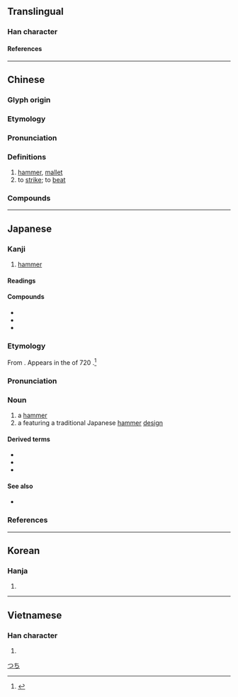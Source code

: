 {{character info}}
==Translingual==

===Han character===
{{Han char|rn=75|rad=木|as=10|sn=14|four=47937|canj=DYHR|ids=⿰木追}}

====References====
{{Han ref|kx=0546.080|dkj=15318|dj=0933.220|hdz=21252.030|uh=69CC}}

----

==Chinese==
{{zh-forms}}

===Glyph origin===
{{Han etym}}

===Etymology===
{{rfe|zh|What relation is there between [[錘]], [[槌]], [[鎚]], and [[椎]]?}}

===Pronunciation===
{{zh-pron
|m=chuí
|c=ceoi4
|h=pfs=chhùi
|mn=thûi
|mc=y
|oc=y
|ma=
|cat=n,v
}}

===Definitions===
{{zh-hanzi}}

# [[hammer]], [[mallet]]
# to [[strike]]; to [[beat]]

===Compounds===
{{zh-der|槌子|槌球|槌頭|槌鯨|凸槌|小槌|搖槌|擂槌|木槌|柴槌|棒槌|爻槌|牙槌|琴槌|瓷槌|麻槌|鼓槌|槌心肝|槌摃鐵|摃槌仔|和囉槌|懸風槌|破城槌|槌骨濿髓|一槌定音|躲一棒槌，挨一榔頭}}

----

==Japanese==

===Kanji===
{{ja-kanji|grade=n|rs=木10}}

# [[hammer]]

====Readings====
{{ja-readings
|goon=ずい<づい
|kanon=つい
|kun=つち-
}}

====Compounds====
* {{ja-r|破城槌|はじょうつい}}
* {{ja-r|相槌|あいづち}}
* {{ja-r|金槌|かなづち}}

===Etymology===
{{wikipedia|lang=ja}}
{{ja-kanjitab|yomi=k|つち|alt=鎚,椎}}

From {{inh|ja|ojp|sort=つち|-}}.  Appears in the ''{{w|Nihon Shoki}}'' of 720 {{CE}}.<ref name="KDJ">{{R:Kokugo Dai Jiten}}</ref>

===Pronunciation===
{{ja-pron|つち|acc=2|acc_ref=DJR}}

===Noun===
{{ja-noun|つち}}

# a [[hammer]]
# a {{m|ja|家紋|tr=kamon||[[family]] [[crest]]}} featuring a traditional Japanese [[hammer]] [[design]]

====Derived terms====
* {{ja-r|槌音|つちおと|the [[sound]] of [[hammering]]}}
* {{ja-r|槌鯨|つちくじら|{{w|four-toothed whale}}}}
* {{ja-r|金槌|かなづち}}

====See also====
* {{ja-r|ハンマー}}

===References===
<references/>

[[Category:ja:Tools|つち]]

----

==Korean==

===Hanja===
{{ko-hanja|hangeul=[[퇴]], [[추]]|eumhun=|rv=toe, chu|mr=t'oe, ch'u|y=thoy, chwu}}

# {{rfdef|ko|sort=木10}}

----

==Vietnamese==

===Han character===
{{vi-readings|rs=木10|reading=[[dùi]], [[chùy]]}}

# {{rfdef|vi|sort=木10}}

{{cln|vi|Han tu}}